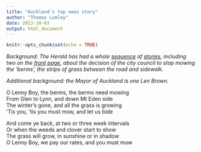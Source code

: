 ```yaml
---
title: "Auckland's top news story"
author: "Thomas Lumley"
date: 2013-10-03
output: html_document
---
```


```r
knitr::opts_chunk$set(echo = TRUE)
```
  _Background: The Herald has had a whole [sequence](http://www.nzherald.co.nz/nz/news/article.cfm?c_id=1&objectid=11133832) of [stories](http://www.nzherald.co.nz/nz/news/article.cfm?c_id=1&objectid=11134384), including two on the [front](http://www.nzherald.co.nz/nz/news/article.cfm?c_id=1&objectid=11133160) [page](http://www.nzherald.co.nz/nz/news/article.cfm?c_id=1&objectid=11133907), about the decision of the city council to stop mowing the 'berms', the strips of grass between the road and sidewalk. _

_Additional background: the Mayor of Auckland is one Len Brown_.

O Lenny Boy, the berms, the berms need mowing  
From Glen to Lynn, and down Mt Eden side  
The winter's gone, and all the grass is growing  
'Tis you, 'tis you must mow, and let us bide

And come ye back, at two or three week intervals  
Or when the weeds and clover start to show  
The grass will grow, in sunshine or in shadow  
O Lenny Boy, we pay our rates, and you must mow